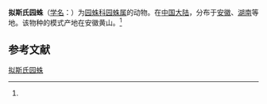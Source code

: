 {{Speciesbox
| name = 拟斯氏园蛛
| status = 
| status_system = 
| image = 
| genus = Araneus
| species = pseudosturmii
| authority = (Yin et al., 1990)<ref name='id13536'>{{cite web| url =http://www.bioinfo.cn/db05/BjdwSpecies.php?action=view&id=13536| title =拟斯氏园蛛| work =《中国动物物种编目数据库》| publisher =中国科学院微生物研究所| author =中国科学院动物研究所| accessdate =2009-04-28| deadurl =yes| archiveurl =https://web.archive.org/web/20160305020142/http://www.bioinfo.cn/db05/BjdwSpecies.php?action=view&id=13536| archivedate =2016-03-05}}</ref>
}}

'''拟斯氏园蛛'''（[[学名|学名]]：{{lang|la|''Araneus pseudosturmii''}}）为[[园蛛科|园蛛科]][[园蛛属|园蛛属]]的动物。在[[中国大陆|中国大陆]]，分布于[[安徽|安徽]]、[[湖南|湖南]]等地。该物种的模式产地在安徽黄山。<ref name='id13536'/>

== 参考文献 ==
{{reflist}}

{{Wikispecies|Araneus pseudosturmii}}
{{Taxonbar|from=Q2680973}}

[[Category:园蛛属|拟斯氏园蛛]]


{{蜘蛛小作品}}